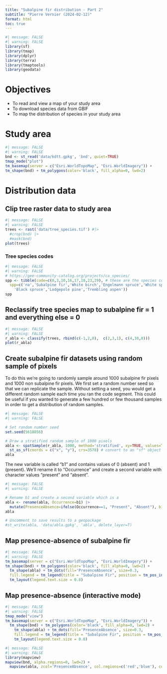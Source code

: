 ```yaml
---
title: "Subalpine fir distribution - Part 2"
subtitle: "Pierre Vernier (2024-02-12)"
format: html
toc: true
---
```


```r
#| message: FALSE
#| warning: FALSE
library(sf)
library(tmap)
library(dplyr)
library(terra)
library(tmaptools)
library(geodata)
```

# Objectives

- To read and view a map of your study area
- To download species data from GBIF
- To map the distribution of species in your study area

# Study area

```r
#| message: FALSE
#| warning: FALSE
bnd <- st_read('data/kdtt.gpkg', 'bnd', quiet=TRUE)
tmap_mode("plot")
tm_basemap(server = c("Esri.WorldTopoMap", "Esri.WorldImagery")) +
tm_shape(bnd) + tm_polygons(color='black', fill_alpha=0, lwd=2)
```

# Distribution data

## Clip tree raster data to study area

```r
#| message: FALSE
#| warning: FALSE
trees <- rast('data/tree_species.tif') #|>
  #crop(bnd) |>
  #mask(bnd)
plot(trees)
```

### Tree species codes

```r
#| message: FALSE
#| warning: FALSE
# https://gee-community-catalog.org/projects/ca_species/
spp <- tibble(code=c(0,3,10,16,17,18,23,29), # these are the species codes in the raster
  spp=c('na','Subalpine fir','White birch','Engelmann spruce','White spruce',
    'Black spruce','Lodgepole pine','Trembling aspen'))
spp
```

## Reclassify tree species map to subalpine fir = 1 and everything else = 0

```r
#| message: FALSE
#| warning: FALSE
r_abla <- classify(trees, rbind(c(-1,2,0),  c(2,3,1), c(4,30,0)))
plot(r_abla)
```

## Create subalpine fir datasets using random sample of pixels

To do this we're going to randomly sample around 1000 subalpine fir pixels and 1000 non subalpine fir pixels. We first set a random number seed so that we can replicate the sample. Without setting a seed, you would get a different random sample each time you ran the code segment. This could be useful if you wanted to generate a few hundred or few thousand samples in order to get a distribution of random samples.  

```r
#| message: FALSE
#| warning: FALSE

# Set random number seed
set.seed(5618856)

# Draw a stratified random sample of 1000 pixels
abla <- spatSample(r_abla, 1000, method='stratified', xy=TRUE, values=TRUE, na.rm=TRUE) |> 
  st_as_sf(coords = c("x", "y"), crs=3578) # convert to an "sf" object
abla
```

The new variable is called "b1" and contains values of 0 (absent) and 1 (present). We'll rename it to "Occurrence" and create a second variable with character values "present" and "absent".
```r
#| message: FALSE
#| warning: FALSE

# Rename b1 and create a second variable which is a 
abla <- rename(abla, Occurrence=b1) |>
  mutate(PresenceAbsence=ifelse(Occurrence==1, "Present", "Absent"), b1=NULL)
abla

# Uncomment to save results to a geopackage
#st_write(abla, 'data/abla.gpkg', 'abla', delete_layer=T)
```

## Map presence-absence of subalpine fir

```r
#| message: FALSE
#| warning: FALSE
tm_basemap(server = c("Esri.WorldTopoMap", "Esri.WorldImagery")) +
tm_shape(bnd) + tm_polygons(color='black', fill_alpha=0, lwd=2) +
  tm_shape(abla) + tm_dots(fill='PresenceAbsence', size=0.3,
  fill.legend = tm_legend(title = "Subalpine Fir", position = tm_pos_in("right", "top"))) +
  tm_layout(legend.text.size = 0.8)
```

## Map presence-absence (interactive mode)

```r
#| message: FALSE
#| warning: FALSE
tmap_mode("view")
tm_basemap(server = c("Esri.WorldTopoMap", "Esri.WorldImagery")) +
  tm_shape(bnd) + tm_polygons(color='black', fill_alpha=0, lwd=2) +
    tm_shape(abla) + tm_dots(fill='PresenceAbsence', size=0.3,
    fill.legend = tm_legend(title = "Subalpine Fir", position = tm_pos_in("right", "top"))) +
    tm_layout(legend.text.size = 0.8)
```

```r
#| message: FALSE
#| warning: FALSE
library(mapview)
mapview(bnd, alpha.regions=0, lwd=2) + 
  mapview(abla, zcol='PresenceAbsence', col.regions=c('red','blue'), cex=2)
```
